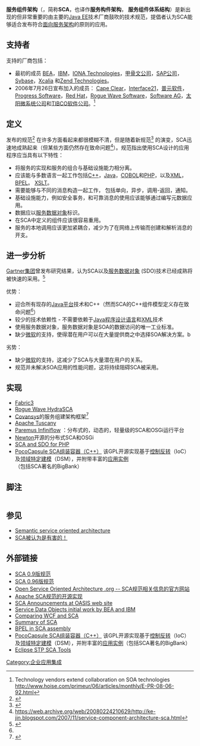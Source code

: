 {{noteTA
|G1=IT
}}
{{redirect2|SCA|缩写同为SCA的航天飞机运输机（Shuttle Carrier Aircraft）|航天飞机运输飞机}}
'''服务组件架构'''（{{lang|en|Service Component Architecture}}，简称'''SCA'''，也译作'''服务构件架构'''， '''服务组件体系结构'''）是新出现的但非常重要的由主要的[[Java_EE|Java EE]]技术厂商鼓吹的技术规范，提倡者认为SCA能够适合发布符合[[面向服务架构|面向服务架构]]的原则的应用。

==支持者==
支持的厂商包括：
*最初的成员 [[BEA|BEA]]，[[IBM|IBM]]，[[IONA_Technologies|IONA Technologies]]，[[甲骨文公司|甲骨文公司]]，[[SAP公司|SAP公司]]，[[Sybase|Sybase]]，[http://www.xcalia.com Xcalia] {{Wayback|url=http://www.xcalia.com/ |date=20100509155602 }}和[[Zend_Technologies|Zend Technologies]]。
*2006年7月26日宣布加入的成员： [[Cape_Clear_(software_company)|Cape Clear]]，[[Interface21|Interface21]]，[[普元软件|普元软件]]，[[Progress_Software|Progress Software]]，[[Red_Hat|Red Hat]]，[[Rogue_Wave_Software|Rogue Wave Software]]，[[Software_AG|Software AG]]，[[升阳|太阳微系统公司]]和[[TIBCO软件公司|TIBCO软件公司]]。<ref>Technology vendors extend collaboration on SOA technologies http://www.hoise.com/primeur/06/articles/monthly/E-PR-08-06-92.html{{dead link|date=2018年3月 |bot=InternetArchiveBot |fix-attempted=yes }}</ref>

== 定义 == 

发布的规范<ref>{{Cite web |url=http://www-128.ibm.com/developerworks/library/specification/ws-sca/ |title=存档副本 |access-date=2007-06-27 |archive-date=2009-02-01 |archive-url=https://web.archive.org/web/20090201085043/http://www-128.ibm.com/developerworks/library/specification/ws-sca/ |dead-url=no }}</ref> 在许多方面看起来都很模糊不清，但是随着新规范<ref>{{Cite web |url=http://www.osoa.org/display/Main/Service+Component+Architecture+Specifications |title=存档副本 |access-date=2007-06-27 |archive-url=https://web.archive.org/web/20071012184346/http://osoa.org/display/Main/Service+Component+Architecture+Specifications |archive-date=2007-10-12 |dead-url=yes }}</ref> 的演变，SCA迅速地成熟起来（但某些方面仍然存在致命问题<ref name="ke-jin.blogspot.com">https://web.archive.org/web/20080224210629/http://ke-jin.blogspot.com/2007/11/service-component-architecture-sca.html</ref>）。规范指出使用SCA设计的应用程序应当具有以下特性：
* 将服务的实现和服务的组合与基础设施能力相分离。
* 应该能与多数语言一起工作包括[[C++|C++]]，[[Java|Java]]，[[COBOL|COBOL]]和[[PHP|PHP]]，以及[[XML|XML]]，[[BPEL|BPEL]]。 [[XSLT|XSLT]]。
*需要能够与不同的消息构造一起工作， 包括单向，异步，调用-返回，通知。
* 基础设施能力，例如安全事务，和可靠消息的使用应该能够通过编写元数据应用。
* 数据应以[[服务数据对象|服务数据对象]]标识。
* 在SCA中定义的组件应该很容易重用。
* 服务的本地调用应该更加紧耦合，减少为了在网络上传输而创建和解析消息的开支。

== 进一步分析 ==

[[Gartner集团|Gartner集团]]曾发布研究结果，认为SCA以及[[服务数据对象|服务数据对象]] (SDO)技术已经成熟将被快速的采用。<ref>{{Cite web |url=http://www.gartner.com/resources/136600/136687/new_soa_specification_will_f_136687.pdf |title=存档副本 |access-date=2007-06-27 |archive-date=2015-12-24 |archive-url=https://web.archive.org/web/20151224001412/http://www.gartner.com/resources/136600/136687/new_soa_specification_will_f_136687.pdf |dead-url=no }}</ref>

优势：
* 迎合所有现存的[[Java|Java平台]]技术和C++（然而SCA的C++组件模型定义存在致命问题<ref name="ke-jin.blogspot.com"/>）
* 较少的技术依赖性 - 不需要依赖于[[Java|Java程序设计语言]]和[[XML|XML]]技术
* 使用服务数据对象，服务数据对象是SOA的数据访问的唯一工业标准。
* 缺少[[微软|微软]]的支持，使得潜在用户可以在大量提供商之中选择SOA解决方案。b
劣势：
* 缺少[[微软|微软]]的支持，这减少了SCA与大量潜在用户的关系。
* 规范并未解决SOA应用的性能问题，这将持续阻碍SCA被采用。

==实现==
* [http://www.fabric3.org Fabric3] {{Wayback|url=http://www.fabric3.org/ |date=20200813175509 }}
* [https://web.archive.org/web/20070614135457/http://www.roguewave.com/hydra/hydra.cfm Rogue Wave HydraSCA]
* [[Covansys|Covansys]]的服务组建架构框架<ref>{{cite web |url=http://www.covansys.com/what/SCAFrameworkforSOA.htm |title=存档副本 |accessdate=2007-06-27 |deadurl=yes |archiveurl=https://web.archive.org/web/20070621211535/http://www.covansys.com/what/SCAFrameworkforSOA.htm |archivedate=2007-06-21 }}</ref>
* [[Apache_Tuscany|Apache Tuscany]]
* [http://www.paremus.com Paremus Infiniflow] {{Wayback|url=http://www.paremus.com/ |date=20210208062508 }}：分布式的，动态的，轻量级的SCA和OSGi运行平台
* [https://web.archive.org/web/20060624161915/http://newton.codecauldron.org/ Newton]开源的分布式SCA和OSGi
* [[SCA_and_SDO_for_PHP|SCA and SDO for PHP]]
* [https://web.archive.org/web/20071119030902/http://www.pocomatic.com/docs/whitepapers/webservices/#sca-as-a-dsm PocoCapsule SCA组装容器（C++）] 该GPL开源实现基于[[控制反转|控制反转]]（IoC）及[[领域特定建模|领域特定建模]]（DSM），并附带丰富的[https://web.archive.org/web/20071119030836/http://www.pocomatic.com/docs/cpp-examples/#webservices 应用实例]（包括SCA著名的BigBank）

==脚注==
<div class="references-small" style="-moz-column-count:1; column-count:1;">
<references/>
</div>

==参见==
* [[Semantic_service_oriented_architecture|Semantic service oriented architecture]]
* [https://web.archive.org/web/20080224210629/http://ke-jin.blogspot.com/2007/11/service-component-architecture-sca.html SCA被认为是有害的！]

== 外部链接 ==
* [http://www-128.ibm.com/developerworks/library/specification/ws-sca/ SCA 0.9版规范] {{Wayback|url=http://www-128.ibm.com/developerworks/library/specification/ws-sca/ |date=20090201085043 }}
* [https://web.archive.org/web/20071012184346/http://osoa.org/display/Main/Service+Component+Architecture+Specifications SCA 0.96版规范]
* [https://web.archive.org/web/20070902023753/http://www.osoa.org/display/Main/Home Open Service Oriented Architecture .org -- SCA规范相关信息的官方网站]
* [http://incubator.apache.org/tuscany/ Apache SCA规范的开源实现] {{Wayback|url=http://incubator.apache.org/tuscany/ |date=20080614071659 }}
* [http://xml.coverpages.org/SCA-Announce200512.html SCA Announcements at OASIS web site] {{Wayback|url=http://xml.coverpages.org/SCA-Announce200512.html |date=20110224112525 }}
* [https://web.archive.org/web/20080517095801/http://www.bea.com/dev2dev/assets/sdo/Next-Gen-Data-Programming-Whitepaper.pdf Service Data Objects initial work by BEA and IBM]
* [http://www.davidchappell.com/HTML_email/Opinari_No15_12_05.html Comparing WCF and SCA] {{Wayback|url=http://www.davidchappell.com/HTML_email/Opinari_No15_12_05.html |date=20110104151545 }}
* [http://xml.coverpages.org/ni2005-12-07-a.html#summarySCA Summary of SCA] {{Wayback|url=http://xml.coverpages.org/ni2005-12-07-a.html#summarySCA |date=20110222145425 }}
* [http://khanderaotech.blogspot.com/2007/02/bpel-in-sca-assembly-model.html BPEL in SCA assembly] {{Wayback|url=http://khanderaotech.blogspot.com/2007/02/bpel-in-sca-assembly-model.html |date=20181004154714 }}
* [https://web.archive.org/web/20071119030902/http://www.pocomatic.com/docs/whitepapers/webservices/#sca-as-a-dsm PocoCapsule SCA组装容器（C++）] 该GPL开源实现基于[[控制反转|控制反转]]（IoC）及[[领域特定建模|领域特定建模]]（DSM），并附丰富的[https://web.archive.org/web/20071119030836/http://www.pocomatic.com/docs/cpp-examples/#webservices 应用实例]（包括SCA著名的BigBank）
* [http://www.eclipse.org/stp/sca/index.php Eclipse STP SCA Tools] {{Wayback|url=http://www.eclipse.org/stp/sca/index.php |date=20080919011221 }}

[[Category:企业应用集成|Category:企业应用集成]]